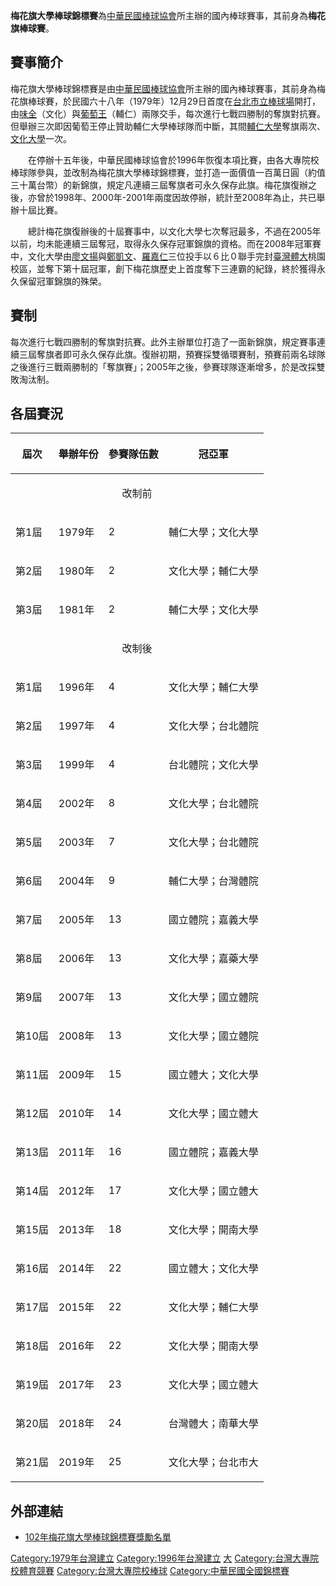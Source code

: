 {{multiple issues|
{{unreferenced|time=2015-04-12T02:49:36+00:00}}
{{Notability Unreferenced|time=2015-04-14T06:58:48+00:00}}
}}
'''梅花旗大學棒球錦標賽'''為[[中華民國棒球協會|中華民國棒球協會]]所主辦的國內棒球賽事，其前身為'''梅花旗棒球賽'''。

==賽事簡介==
梅花旗大學棒球錦標賽是由[[中華民國棒球協會|中華民國棒球協會]]所主辦的國內棒球賽事，其前身為梅花旗棒球賽，於民國六十八年（1979年）12月29日首度在[[台北市立棒球場|台北市立棒球場]]開打，由[[味全|味全]]（文化）與[[葡萄王|葡萄王]]（輔仁）兩隊交手，每次進行七戰四勝制的奪旗對抗賽。但舉辦三次即因葡萄王停止贊助輔仁大學棒球隊而中斷，其間[[輔仁大學|輔仁大學]]奪旗兩次、[[文化大學|文化大學]]一次。

　　在停辦十五年後，中華民國棒球協會於1996年恢復本項比賽，由各大專院校棒球隊參與，並改制為梅花旗大學棒球錦標賽，並打造一面價值一百萬日圓（約值三十萬台幣）的新錦旗，規定凡連續三屆奪旗者可永久保存此旗。梅花旗復辦之後，亦曾於1998年、2000年-2001年兩度因故停辦，統計至2008年為止，共已舉辦十屆比賽。

　　總計梅花旗復辦後的十屆賽事中，以文化大學七次奪冠最多，不過在2005年以前，均未能連續三屆奪冠，取得永久保存冠軍錦旗的資格。而在2008年冠軍賽中，文化大學由[[廖文揚|廖文揚]]與[[鄭凱文_(棒球運動員)|鄭凱文]]、[[羅嘉仁|羅嘉仁]]三位投手以６比０聯手完封[[臺灣體大|臺灣體大]]桃園校區，並奪下第十屆冠軍，創下梅花旗歷史上首度奪下三連霸的紀錄，終於獲得永久保留冠軍錦旗的殊榮。

==賽制==
每次進行七戰四勝制的奪旗對抗賽。此外主辦單位打造了一面新錦旗，規定賽事連續三屆奪旗者即可永久保存此旗。復辦初期，預賽採雙循環賽制，預賽前兩名球隊之後進行三戰兩勝制的「奪旗賽」；2005年之後，參賽球隊逐漸增多，於是改採雙敗淘汰制。

==各屆賽況==
{| class="wikitable"  style="text-align:center"
|-
!屆次 !! 舉辦年份 !! 參賽隊伍數 !! 冠亞軍
|-
| colspan="4" style="text-align: center;" |改制前
|-
| 第1屆|| 1979年 || 2 || 輔仁大學；文化大學
|-
| 第2屆|| 1980年 || 2 || 文化大學；輔仁大學
|-
| 第3屆|| 1981年 || 2 || 輔仁大學；文化大學
|-
| colspan="4" style="text-align: center;" |改制後
|-
| 第1屆|| 1996年|| 4 || 文化大學；輔仁大學
|-
| 第2屆|| 1997年|| 4 || 文化大學；台北體院
|-
| 第3屆|| 1999年|| 4 || 台北體院；文化大學
|-
| 第4屆|| 2002年|| 8 || 文化大學；台北體院
|-
| 第5屆|| 2003年|| 7 || 文化大學；台北體院
|-
| 第6屆|| 2004年|| 9 || 輔仁大學；台灣體院
|-
| 第7屆|| 2005年|| 13 || 國立體院；嘉義大學
|-
| 第8屆|| 2006年|| 13 || 文化大學；嘉藥大學
|-
| 第9屆|| 2007年|| 13 || 文化大學；國立體院
|-
| 第10屆|| 2008年|| 13 || 文化大學；國立體院
|-
| 第11屆|| 2009年|| 15 || 國立體大；文化大學
|-
| 第12屆|| 2010年|| 14 || 文化大學；國立體大
|-
| 第13屆|| 2011年|| 16 || 國立體院；嘉義大學
|-
| 第14屆|| 2012年|| 17 || 文化大學；國立體大
|-
| 第15屆|| 2013年|| 18 || 文化大學；開南大學
|-
| 第16屆|| 2014年|| 22 || 國立體大；文化大學
|-
| 第17屆|| 2015年|| 22 || 文化大學；輔仁大學
|-
| 第18屆|| 2016年|| 22 || 文化大學；開南大學
|-
| 第19屆|| 2017年|| 23 || 文化大學；國立體大
|-
| 第20屆|| 2018年|| 24 || 台灣體大；南華大學
|-
| 第21屆|| 2019年|| 25 || 文化大學；台北市大
|}


==外部連結==
*[http://www.ctba.org.tw/news_detail.php?cate=game&type=1&id=4066 102年梅花旗大學棒球錦標賽獎勵名單] {{Wayback|url=http://www.ctba.org.tw/news_detail.php?cate=game&type=1&id=4066 |date=20150411210109 }}

{{台灣棒球}}

[[Category:1979年台灣建立|Category:1979年台灣建立]]
[[Category:1996年台灣建立|Category:1996年台灣建立]]
[[Category:台灣棒球競賽|大]]
[[Category:台灣大專院校體育競賽|Category:台灣大專院校體育競賽]]
[[Category:台灣大專院校棒球|Category:台灣大專院校棒球]]
[[Category:中華民國全國錦標賽|Category:中華民國全國錦標賽]]